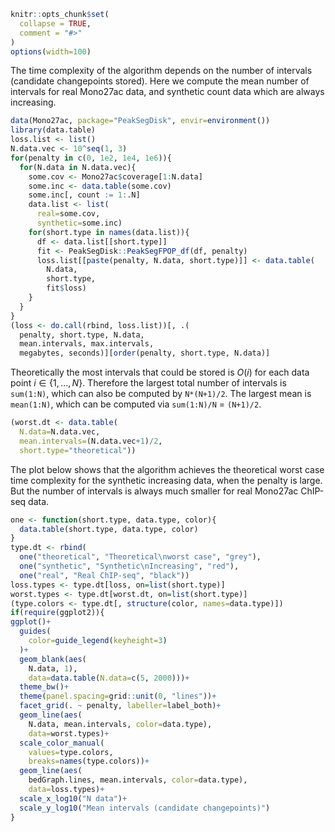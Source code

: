 <!--
%\VignetteEngine{knitr::knitr}
%\VignetteIndexEntry{Worst case time complexity}
-->

```r
knitr::opts_chunk$set(
  collapse = TRUE,
  comment = "#>"
)
options(width=100)
```

The time complexity of the algorithm depends on the number of
intervals (candidate changepoints stored). Here we compute the
mean number of intervals for real Mono27ac data, and synthetic
count data which are always increasing.

```r
data(Mono27ac, package="PeakSegDisk", envir=environment())
library(data.table)
loss.list <- list()
N.data.vec <- 10^seq(1, 3)
for(penalty in c(0, 1e2, 1e4, 1e6)){
  for(N.data in N.data.vec){
    some.cov <- Mono27ac$coverage[1:N.data]
    some.inc <- data.table(some.cov)
    some.inc[, count := 1:.N]
    data.list <- list(
      real=some.cov,
      synthetic=some.inc)
    for(short.type in names(data.list)){
      df <- data.list[[short.type]]
      fit <- PeakSegDisk::PeakSegFPOP_df(df, penalty)
      loss.list[[paste(penalty, N.data, short.type)]] <- data.table(
        N.data,
        short.type,
        fit$loss)
    }
  }
}
(loss <- do.call(rbind, loss.list))[, .(
  penalty, short.type, N.data, 
  mean.intervals, max.intervals,
  megabytes, seconds)][order(penalty, short.type, N.data)]
```

Theoretically the most intervals that could be stored is $O(i)$ for
each data point $i\in\{1, ..., N\}$. Therefore the largest total
number of intervals is `sum(1:N)`, which can also be computed by
`N*(N+1)/2`. The largest mean is `mean(1:N)`, which can be computed
via `sum(1:N)/N` = `(N+1)/2`.
  
```r
(worst.dt <- data.table(
  N.data=N.data.vec,
  mean.intervals=(N.data.vec+1)/2,
  short.type="theoretical"))
```

The plot below shows that the algorithm achieves the theoretical
worst case time complexity for the synthetic increasing data,
when the penalty is large. But the number of intervals is always
much smaller for real Mono27ac ChIP-seq data.
  
```r
one <- function(short.type, data.type, color){
  data.table(short.type, data.type, color)
}
type.dt <- rbind(
  one("theoretical", "Theoretical\nworst case", "grey"),
  one("synthetic", "Synthetic\nIncreasing", "red"),
  one("real", "Real ChIP-seq", "black"))
loss.types <- type.dt[loss, on=list(short.type)]
worst.types <- type.dt[worst.dt, on=list(short.type)]
(type.colors <- type.dt[, structure(color, names=data.type)])
if(require(ggplot2)){
ggplot()+
  guides(
    color=guide_legend(keyheight=3)
  )+
  geom_blank(aes(
    N.data, 1),
    data=data.table(N.data=c(5, 2000)))+
  theme_bw()+
  theme(panel.spacing=grid::unit(0, "lines"))+
  facet_grid(. ~ penalty, labeller=label_both)+
  geom_line(aes(
    N.data, mean.intervals, color=data.type),
    data=worst.types)+
  scale_color_manual(
    values=type.colors,
    breaks=names(type.colors))+
  geom_line(aes(
    bedGraph.lines, mean.intervals, color=data.type),
    data=loss.types)+
  scale_x_log10("N data")+
  scale_y_log10("Mean intervals (candidate changepoints)")
}
```
